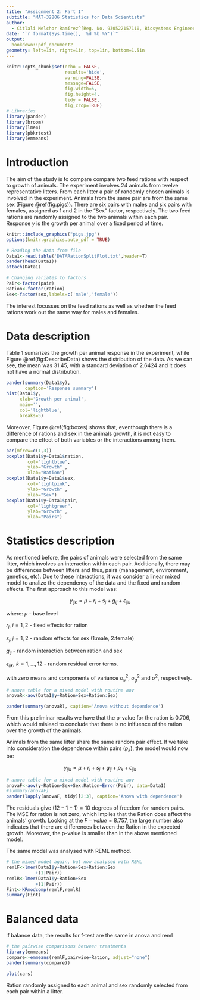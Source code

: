 ---
title: "Assignment 2: Part I"
subtitle: "MAT-32806 Statistics for Data Scientists"
author: 
  - Citlali Melchor Ramírez^[Reg. No. 930522157110, Biosystems Engineering, <citlali.melchorramirez@wur.nl>]
date: "`r format(Sys.time(), '%d %b %Y')`"
output:
  bookdown::pdf_document2
geometry: left=1in, right=1in, top=1in, bottom=1.5in
---

```{r setup, include=FALSE}
knitr::opts_chunk$set(echo = FALSE, 
                      results='hide',
                      warning=FALSE, 
                      message=FALSE,
                      fig.width=5, 
                      fig.height=4, 
                      tidy = FALSE,
                      fig_crop=TRUE)
# Libraries
library(pander)
library(broom)
library(lme4)
library(pbkrtest)
library(emmeans)

```

# Introduction
The aim of the study is to compare compare two feed rations with respect to growth of animals. The experiment involves 24 animals from twelve representative litters. From each litter a pair of randomly chosen animals is involved in the experiment. Animals from the same pair are from the same sex (Figure \@ref(fig:pigs)). There are six pairs with males and six pairs with females, assigned as 1 and 2 in the "Sex" factor, respectively. The two feed rations are randomly assigned to the two animals within each pair. Response $y$ is the growth per animal over a fixed period of time. 

```{r pigs, fig.cap='Experiment setup', results='asis',out.width = "350px", fig.align='center'}
knitr::include_graphics("pigs.jpg")
options(knitr.graphics.auto_pdf = TRUE)

```

```{r ReadData, results='hide'}
# Reading the data from file
Data1<-read.table('DATARationSplitPlot.txt',header=T)
pander(head(Data1))
attach(Data1)

# Changing variates to factors
Pair<-factor(pair)
Ration<-factor(ration)
Sex<-factor(sex,labels=c('male','female'))

```
 
The interest focusses on the feed rations as well as whether the feed rations work out the same way for males and females. 

# Data description 

Table 1 sumarizes the growth per animal response in the experiment, while Figure \@ref(fig:DescribeData) shows the distribution of the data. As we can see, the mean was 31.45, with a standard deviation of 2.6424 and it does not have a normal distribution.

```{r DescribeData, results='markdown', fig.cap='Response distribution'}
pander(summary(Data1$y), 
       caption='Response summary')
hist(Data1$y,
     xlab='Growth per animal',
     main='',
     col='lightblue',
     breaks=5)

```

Moreover, Figure \@ref(fig:boxes) shows that, eventhough there is a difference of rations and sex in the animals growth, it is not easy to compare the effect of both variables or the interactions among them. 

```{r boxes, fig.cap='Comparative boxplots', fig.width=6,fig.height=3, results='asis'}
par(mfrow=c(1,3))
boxplot(Data1$y~Data1$ration,
        col="lightblue",
        ylab="Growth" , 
        xlab="Ration")
boxplot(Data1$y~Data1$sex,
        col="lightpink",
        ylab="Growth" , 
        xlab="Sex")
boxplot(Data1$y~Data1$pair,
        col="lightgreen",
        ylab="Growth" , 
        xlab="Pairs")

```

# Statistics description

As mentioned before, the pairs of animals were selected from the same litter, which involves an interaction within each pair. Additionally, there may be differences between litters and thus, pairs (management, environment, genetics, etc). Due to these interactions, it was consider a linear mixed model to analize the dependency of the data and the fixed and random effects. The first approach to this model was:

$$y_{ijk}=\mu+r_i+s_j+g_{ij}+\epsilon_{ijk}$$

where: 
$\mu$ - base level

$r_i,\ i=1,2$ - fixed effects for ration

$s_j, j=1,2$ - random effects for sex (1:male, 2:female)

$g_{ij}$ - random interaction between ration and sex

$\epsilon_{ijk},\ k=1,...,12$ - random residual error terms. 

with zero means and components of variance $\sigma_s^2$, $\sigma_g^2$ and $\sigma^2$, respectively.


```{r aovModelR, results='markdown'}
# anova table for a mixed model with routine aov
anovaR<-aov(Data1$y~Ration+Sex+Ration:Sex)

pander(summary(anovaR), caption='Anova without dependence')

```

From this preliminar results we have that the p-value for the ration is 0.706, which would mislead to conclude that there is no inlfuence of the ration over the growth of the animals. 

Animals from the same litter share the same random pair effect. If we take into consideration the dependence within pairs ($p_k$), the model would now be:

$$y_{ijk}=\mu+r_i+s_j+g_{ij}+p_k+\epsilon_{ijk}$$


```{r aovModelF, results='markdown', tidy=TRUE}
# anova table for a mixed model with routine aov
anovaF<-aov(y~Ration+Sex+Sex:Ration+Error(Pair), data=Data1)
#summary(anovaF)
pander(lapply(anovaF, tidy)[2:3], caption='Anova with dependence')

``` 


The residuals give $(12-1-1)=10$ degrees of freedom for random pairs. The MSE for ration is not zero, which implies that the Ration does affect the animals' growth. Looking at the $F-value=8.757$, the large number also indicates that there are differences between the Ration in the expected growth. Moreover, the p-value is smaller than in the above mentioned model. 


The same model was analysed with REML method.

```{r, results="markdown", tidy=TRUE, comment=" "}

# the mixed model again, but now analysed with REML
remlF<-lmer(Data1$y~Ration+Sex+Ration:Sex
           +(1|Pair))
remlR<-lmer(Data1$y~Ration+Sex
           +(1|Pair))
Fint<-KRmodcomp(remlF,remlR)
summary(Fint)

```


# Balanced data
if balance data, the results for f-test are the same in anova and reml


```{r rationsCompare, results='markdown',tidy=TRUE}
# the pairwise comparisons between treatments
library(emmeans)
compare<-emmeans(remlF,pairwise~Ration, adjust="none")
pander(summary(compare))

```


```{r}
plot(cars)
```


Ration randomly assigned to each animal and sex randomly selected from each pair within a litter. 